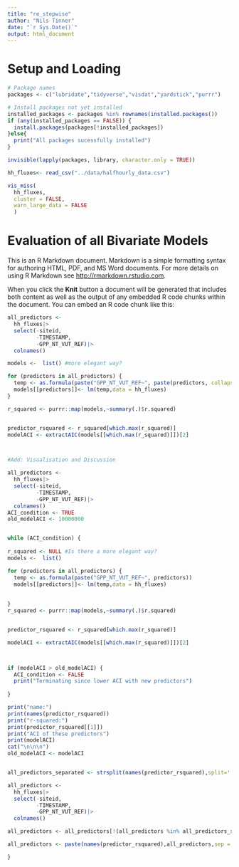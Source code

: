 ```yaml
---
title: "re_stepwise"
author: "Nils Tinner"
date: "`r Sys.Date()`"
output: html_document
---
```

# Setup and Loading
```r
# Package names
packages <- c("lubridate","tidyverse","visdat","yardstick","purrr")

# Install packages not yet installed
installed_packages <- packages %in% rownames(installed.packages())
if (any(installed_packages == FALSE)) {
  install.packages(packages[!installed_packages])
}else{
  print("All packages sucessfully installed")
}

invisible(lapply(packages, library, character.only = TRUE))

hh_fluxes<- read_csv("../data/halfhourly_data.csv")

vis_miss(
  hh_fluxes,
  cluster = FALSE, 
  warn_large_data = FALSE
  )
```

# Evaluation of all Bivariate Models

This is an R Markdown document. Markdown is a simple formatting syntax for authoring HTML, PDF, and MS Word documents. For more details on using R Markdown see <http://rmarkdown.rstudio.com>.

When you click the **Knit** button a document will be generated that includes both content as well as the output of any embedded R code chunks within the document. You can embed an R code chunk like this:

```r
all_predictors <-
  hh_fluxes|>
  select(-siteid,
         -TIMESTAMP,
         -GPP_NT_VUT_REF)|>
  colnames()

models <-  list() #more elegant way?

for (predictors in all_predictors) {
  temp <- as.formula(paste("GPP_NT_VUT_REF~", paste(predictors, collapse="+")))
  models[[predictors]]<- lm(temp,data = hh_fluxes)
}

r_squared <- purrr::map(models,~summary(.)$r.squared)


predictor_rsquared <- r_squared[which.max(r_squared)]
modelACI <- extractAIC(models[[which.max(r_squared)]])[2]



#Add: Visualisation and Discussion

```




```r

all_predictors <-
  hh_fluxes|>
  select(-siteid,
         -TIMESTAMP,
         -GPP_NT_VUT_REF)|>
  colnames()
ACI_condition <- TRUE
old_modelACI <- 10000000


while (ACI_condition) {
  
r_squared <- NULL #Is there a more elegant way?
models <-  list()

for (predictors in all_predictors) {
  temp <- as.formula(paste("GPP_NT_VUT_REF~", predictors))
  models[[predictors]]<- lm(temp,data = hh_fluxes)
  
  
}
r_squared <- purrr::map(models,~summary(.)$r.squared)


predictor_rsquared <- r_squared[which.max(r_squared)]

modelACI <- extractAIC(models[[which.max(r_squared)]])[2]



if (modelACI > old_modelACI) {
  ACI_condition <- FALSE
  print("Terminating since lower ACI with new predictors")
  
}

print("name:")
print(names(predictor_rsquared))
print("r-squared:")
print(predictor_rsquared[[1]])
print("ACI of these predictors")
print(modelACI)
cat("\n\n\n")
old_modelACI <- modelACI


all_predictors_separated <- strsplit(names(predictor_rsquared),split=' + ', fixed=TRUE)

all_predictors <-
  hh_fluxes|>
  select(-siteid,
         -TIMESTAMP,
         -GPP_NT_VUT_REF)|>
  colnames()

all_predictors <- all_predictors[!(all_predictors %in% all_predictors_separated[[1]])]

all_predictors <- paste(names(predictor_rsquared),all_predictors,sep = " + ")

}


```
